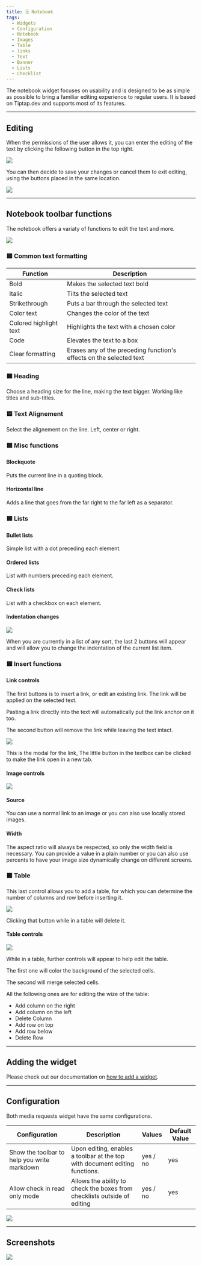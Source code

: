 ```yaml
---
title: 🗒️ Notebook
tags:
  - Widgets
  - Configuration
  - Notebook
  - Images
  - Table
  - links
  - Text
  - Banner
  - Lists
  - Checklist
---
```


The notebook widget focuses on usability and is designed to be as simple as possible to bring a familiar editing experience to regular users. It is based on Tiptap.dev and supports most of its features.

---

## Editing
When the permissions of the user allows it, you can enter the editing of the text by clicking the following button in the top right.

![](./notebook-enter-editing.webp)


You can then decide to save your changes or cancel them to exit editing, using the buttons placed in the same location.

![](./notebook-exit-editing.webp)

---

## Notebook toolbar functions
The notebook offers a variaty of functions to edit the text and more.

![](./notebook-toolbar.webp)

### 🟥 Common text formatting
| Function | Description |
| -------- | ----------- |
| Bold | Makes the selected text bold |
| Italic | Tilts the selected text |
| Strikethrough | Puts a bar through the selected text |
| Color text | Changes the color of the text |
| Colored highlight text | Highlights the text with a chosen color |
| Code | Elevates the text to a box |
| Clear formatting | Erases any of the preceding function's effects on the selected text |

### 🟧 Heading
Choose a heading size for the line, making the text bigger. Working like titles and sub-titles.

### 🟨 Text Alignement
Select the alignement on the line. Left, center or right.

### 🟩 Misc functions
#### Blockquote
Puts the current line in a quoting block.

#### Horizontal line
Adds a line that goes from the far right to the far left as a separator.

### 🟦 Lists
#### Bullet lists
Simple list with a dot preceding each element.

#### Ordered lists
List with numbers preceding each element.

#### Check lists
List with a checkbox on each element.

#### Indentation changes
![](./notebook-toolbar-lists.webp)

When you are currently in a list of any sort, the last 2 buttons will appear and will allow you to change the indentation of the current list item.

### 🟪 Insert functions
#### Link controls
The first buttons is to insert a link, or edit an existing link. The link will be applied on the selected text.

Pasting a link directly into the text will automatically put the link anchor on it too.

The second button will remove the link while leaving the text intact.

![](./notebook-link-modal.webp)

This is the modal for the link, The little button in the textbox can be clicked to make the link open in a new tab.

#### Image controls
![](./notebook-image-modal.webp)

#### Source
You can use a normal link to an image or you can also use locally stored images.

#### Width
The aspect ratio will always be respected, so only the width field is necessary.
You can provide a value in a plain number or you can also use percents to have your image size dynamically change on different screens.

### ⬛ Table
This last control allows you to add a table, for which you can determine the number of columns and row before inserting it.

![](./notebook-table-modal.webp)

Clicking that button while in a table will delete it.

#### Table controls
![](./notebook-toolbar-table.webp)

While in a table, further controls will appear to help edit the table.

The first one will color the background of the selected cells.

The second will merge selected cells.

All the following ones are for editing the wize of the table:

<ul><li>Add column on the right</li><li>Add column on the left</li><li>Delete Column</li><li>Add row on top</li><li>Add row below</li><li>Delete Row</li></ul>

---

## Adding the widget
Please check out our documentation on [how to add a widget](/docs/getting-started/introduction/after-the-installation#adding-widgets).

---

## Configuration
Both media requests widget have the same configurations.

| Configuration         | Description | Values | Default Value |
| --------------------- | ----------- | ------ | ------------- |
| Show the toolbar to help you write markdown | Upon editing, enables a toolbar at the top with document editing functions. | yes / no | yes |
| Allow check in read only mode | Allows the ability to check the boxes from checklists outside of editing | yes / no | yes |

![](./widget-configuration.webp)

---

## Screenshots
![](./widget.webp)